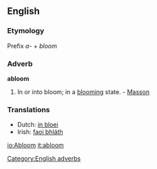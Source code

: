 ==English==

===Etymology===
Prefix ''a-'' + ''bloom''
===Adverb===
'''abloom'''

#In or into bloom; in a [[blooming]] state. - [[Masson]]

===Translations===
*Dutch: [[in bloei]]
*Irish: [[faoi bhláth]]

[[Category:English adverbs]]

[[io:Abloom]]
[[it:abloom]]